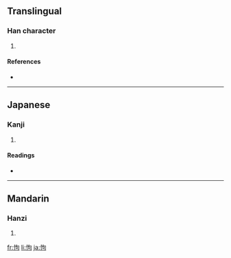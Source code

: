 ==Translingual==

===Han character===
{{Han char|rn=61|rad=心|as=05|sn=8|four=9702<sub>0</sub>|canj=心心口 (PPR)}}

# {{defn|Han|sort=心05}}

====References====
* {{Han ref|kx=0380.040|dkj=10435|dj=0708.050|hdz=42287.060|uh=6010|ud=24592|bh=CCAA|bd=52394}}

----

==Japanese==

===Kanji===
{{ja-kanji|grade=|rs=心05}}

# {{defn|Japanese}}

====Readings====
* {{ja-readings|on=[[こう]] (kō), [[く]] (ku), [[こ]] (ko)|kun=[[おろか]] (oroka)}}

----

==Mandarin==

===Hanzi===
{{cmn-hanzi|pin=[[kòu]] ([[kou4]])|wg=k'ou<sup>4</sup>}}

# {{defn|Mandarin}}

[[fr:怐]]
[[li:怐]]
[[ja:怐]]